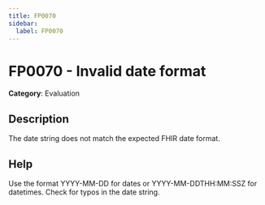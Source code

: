 ```yaml
---
title: FP0070
sidebar:
  label: FP0070
---
```


# FP0070 - Invalid date format

**Category**: Evaluation

## Description

The date string does not match the expected FHIR date format.

## Help

Use the format YYYY-MM-DD for dates or YYYY-MM-DDTHH:MM:SSZ for datetimes. Check for typos in the date string.
